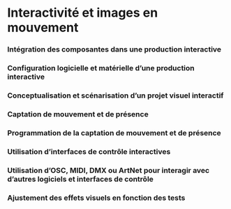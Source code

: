 # Interactivité et images en mouvement {#interagir} 
### Intégration des composantes dans une production interactive 
### Configuration logicielle et matérielle d’une production interactive  
### Conceptualisation et scénarisation d’un projet visuel interactif  
### Captation de mouvement et de présence
### Programmation de la captation de mouvement et de présence 
### Utilisation d’interfaces de contrôle interactives 
### Utilisation d’OSC, MIDI, DMX ou ArtNet pour interagir avec d'autres logiciels et interfaces de contrôle
### Ajustement des effets visuels en fonction des tests 